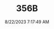 ---
width: 4000
height: 6000
title: 356B
description: Royal Blue 1960 Porsche 356B Roadster shot in Austin, TX.
date: 8/22/2023 7:17:49 AM
cameraMake: Sony
cameraModel: ILCE-7M3
lens: E 35-150mm F2.0-F2.8 A058
settingsfStop: f/2.8
settingsISO: ISO 100
settingsShutter: 1/200
settingsFocalLength: 135 mm
---